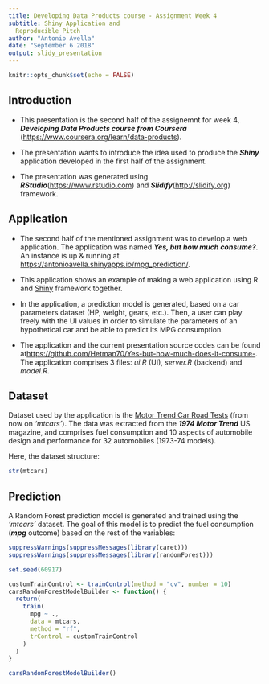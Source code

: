 ```yaml
---
title: Developing Data Products course - Assignment Week 4 
subtitle: Shiny Application and
  Reproducible Pitch 
author: "Antonio Avella"
date: "September 6 2018"
output: slidy_presentation
---
```


```r
knitr::opts_chunk$set(echo = FALSE)
```

## Introduction

 - This presentation is the second half of the assignemnt for week 4, ***Developing Data Products course from Coursera*** (<https://www.coursera.org/learn/data-products>). 
 
 - The presentation wants to introduce the idea used to produce the ***Shiny*** application developed in the first half of the assignment. 

 - The presentation was generated using ***RStudio***(<https://www.rstudio.com>) and ***Slidify***(<http://slidify.org>) framework.

## Application

 - The second half of the mentioned assignment was to develop a web application. The application was named ***Yes, but how much consume?***. An instance is up & running at <https://antonioavella.shinyapps.io/mpg_prediction/>.
 

 - This application shows an example of making a web application using R and [Shiny](https://shiny.rstudio.com) framework together.
 
 - In the application, a prediction model is generated, based on a car parameters dataset (HP, weight, gears, etc.). Then, a user can play freely with the UI values in order to simulate the parameters of an hypothetical car and be able to predict its MPG consumption.
 
 - The application and the current presentation source codes can be found at<https://github.com/Hetman70/Yes-but-how-much-does-it-consume->. The application comprises 3 files: *ui.R* (UI), *server.R* (backend) and *model.R*.
  
## Dataset

Dataset used by the application is the [Motor Trend Car Road Tests](https://stat.ethz.ch/R-manual/R-devel/library/datasets/html/mtcars.html) (from now on *'mtcars'*). The data was extracted from the ***1974 Motor Trend*** US magazine, and comprises fuel consumption and 10 aspects of automobile design and performance for 32 automobiles (1973-74 models).

Here, the dataset structure: 
```r
str(mtcars)
```

## Prediction

A Random Forest prediction model is generated and trained using the *'mtcars'* dataset. The goal of this model is to predict the fuel consumption (***mpg*** outcome) based on the rest of the variables:
```r
suppressWarnings(suppressMessages(library(caret)))
suppressWarnings(suppressMessages(library(randomForest)))

set.seed(60917)

```

```r
customTrainControl <- trainControl(method = "cv", number = 10)
carsRandomForestModelBuilder <- function() {
  return(
    train(
      mpg ~ ., 
      data = mtcars,
      method = "rf",
      trControl = customTrainControl
    )
  )
}

carsRandomForestModelBuilder()
```
